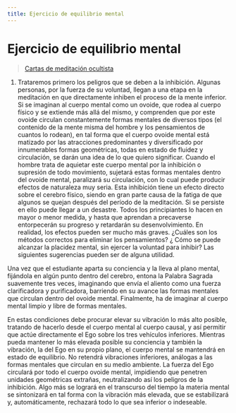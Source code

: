 ```yaml
---
title: Ejercicio de equilibrio mental
---
```


# Ejercicio de equilibrio mental

> [Cartas de meditación ocultista](/cartas-meditacion-ocultista/carta5#peligros-inherentes-a-la-personalidad)

1. Trataremos primero los peligros que se deben a la inhibición. Algunas personas, por la fuerza de su voluntad, llegan a una etapa en la meditación en que directamente inhiben el proceso de la mente inferior. Si se imaginan al cuerpo mental como un ovoide, que rodea al cuerpo físico y se extiende más allá del mismo, y comprenden que por este ovoide circulan constantemente formas mentales de diversos tipos (el contenido de la mente misma del hombre y los pensamientos de cuantos lo rodean), en tal forma que el cuerpo ovoide mental está matizado por las atracciones predominantes y diversificado por innumerables formas geométricas, todas en estado de fluidez y circulación, se darán una idea de lo que quiero significar. Cuando el hombre trata de aquietar este cuerpo mental por la inhibición o supresión de todo movimiento, sujetará estas formas mentales dentro del ovoide mental, paralizará su circulación, con lo cual puede producir efectos de naturaleza muy seria. Esta inhibición tiene un efecto directo sobre el cerebro físico, siendo en gran parte causa de la fatiga de que algunos se quejan  después del período de la meditación. Si se persiste en ello puede llegar a un desastre. Todos los principiantes lo hacen en mayor o menor medida, y hasta que aprendan a precaverse entorpecerán su progreso y retardarán su desenvolvimiento. En realidad, los efectos pueden ser mucho más graves. ¿Cuáles son los métodos correctos para eliminar los pensamientos? ¿ Cómo se puede alcanzar la placidez mental, sin ejercer la voluntad para inhibir? Las siguientes sugerencias pueden ser de alguna utilidad.

 <p>
  Una vez que el estudiante aparta su conciencia y la lleva al plano mental, fijándola en algún punto dentro del cerebro, entona la Palabra Sagrada suavemente tres veces, imaginando que envía el aliento como una fuerza clarificadora y purificadora, barriendo en su avance las formas mentales que circulan dentro del ovoide mental. Finalmente, ha de imaginar al cuerpo mental limpio y libre de formas mentales.
 </p>

 En estas condiciones debe procurar elevar su vibración lo más alto posible, tratando de hacerlo desde el cuerpo mental al cuerpo causal, y así permitir que actúe directamente el Ego sobre los tres vehículos inferiores. Mientras pueda mantener lo más elevada posible su conciencia y también la vibración, la del Ego en su propio plano, el cuerpo mental se mantendrá en estado de equilibrio. No retendrá vibraciones inferiores, análogas a las formas mentales que circulan en su medio ambiente. La fuerza del Ego circulará por todo el cuerpo ovoide mental, impidiendo que penetren unidades geométricas extrañas, neutralizando así los peligros de la inhibición. Algo más se logrará en el transcurso del tiempo la materia mental se sintonizará en tal forma con la vibración más elevada, que se estabilizará y, automáticamente, rechazará todo lo que sea inferior o indeseable.

